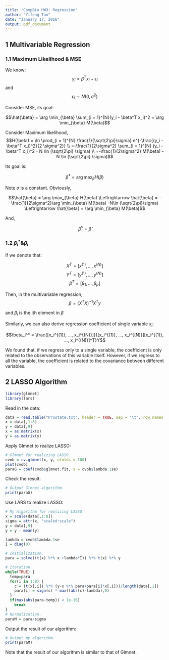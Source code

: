 ```yaml
---
title: 'CompBio HW3: Regression'
author: "Yifeng Tao"
date: "January 17, 2016"
output: pdf_document
---
```


## 1 Multivariable Regression
### 1.1 Maximum Likelihood & MSE

We know:
$$y_i = \beta^T x_i + \epsilon_i$$
and $$\epsilon_i \sim N(0,\sigma^2)$$

Consider MSE, its goal:

$$\hat{\beta} = \arg \min_{\beta} \sum_{i = 1}^{N}(y_i - \beta^T x_i)^2 = \arg \min_{\beta} M(\beta)$$

Consider Maximum likelihood, 
$$H(\beta) = \ln \prod_{i = 1}^{N} \frac{1}{\sqrt{2\pi}\sigma} e^{-\frac{(y_i - \beta^T x_i)^2}{2 \sigma^2}} \\
=-\frac{1}{2\sigma^2} \sum_{i = 1}^{N} (y_i - \beta^T x_i)^2 - N \ln (\sqrt{2\pi} \sigma) \\
=-\frac{1}{2\sigma^2} M(\beta) - N \ln (\sqrt{2\pi} \sigma)$$

Its goal is:

$$\hat{\beta}^* = \arg \max_{\beta} H(\beta)$$

Note $\sigma$ is a constant. Obviously, 

$$\hat{\beta} = \arg \max_{\beta} H(\beta) \Leftrightarrow \hat{\beta} = -\frac{1}{2\sigma^2}\arg \min_{\beta} M(\beta) -N\ln (\sqrt{2\pi}\sigma) \Leftrightarrow \hat{\beta} = \arg \min_{\beta} M(\beta)$$

And,

$$\hat{\beta}^* = \hat{\beta}$$

### 1.2 $\beta_i^* \& \beta_i$

If we denote that:

$$X^T = [x^{(1)}, ..., x^{(N)}]$$
$$Y^T = [y^{(1)}, ..., y^{(N)}]$$
$$\beta^T = [\beta_1, ..., \beta_p]$$

Then, in the multivariable regression,
$$\beta = (X^TX)^{-1}X^Ty$$

and $\beta_i$ is the ith element in $\beta$

Similarly, we can also derive regression coefficient of single variable $x_i$:

$$\beta_i^* = \frac{[x_i^{(1)}, ..., x_i^{(N)}]}{[x_i^{(1)}, ..., x_i^{(N)}][x_i^{(1)}, ..., x_i^{(N)}]^T}Y$$

We found that, if we regress only to a single variable, the coefficient is only related to the observations of this variable itself. However, if we regress to all the variable, the coefficient is related to the covariance between different variables.

## 2 LASSO Algorithm

```r
library(glmnet)
library(lars)
```

Read in the data:
```r
data = read.table("Prostate.txt", header = TRUE, sep = "\t", row.names = 1)
x = data[,1:8]
y = data[,9]
x = as.matrix(x)
y = as.matrix(y)
```

Apply Glmnet to realize LASSO:
```r
# Glmnet for realizing LASSO.
cvob = cv.glmnet(x, y, nfolds = 100)
plot(cvob)
paraG = coef(cvob$glmnet.fit, s = cvob$lambda.1se)
```

Check the result:
```r
# Output Glmnet algorithm.
print(paraG)
```

Use LARS to realize LASSO:
```r
# My Algorithm for realizing LASSO.
x = scale(data[,1:8])
sigma = attr(x, "scaled:scale")
y = data[,9]
y = y - mean(y)

lambda = cvob$lambda.1se
I = diag(8)

# Initialization.
para = solve((t(x) %*% x +lambda*I)) %*% t(x) %*% y

# Iteration.
while(TRUE) {
  temp=para
  for(i in 1:8) {
    c = (t(x[,i]) %*% (y-x %*% para+para[i]*x[,i]))/length(data[,1])
    para[i] = sign(c) * max((abs(c)-lambda),0)
  }
  if(max(abs(para-temp)) < 1e-16)
    break
}
# Normalization.
paraM = para/sigma
```

Output the result of our algorithm:
```r
# Output my algorithm.
print(paraM)
```

Note that the result of our algorithm is similar to that of Glmnet.
